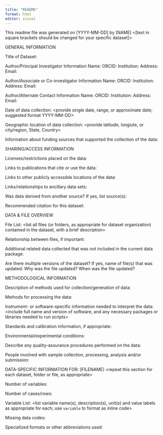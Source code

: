```yaml
---
title: "README"
format: html
editor: visual
---
```


This readme file was generated on \[YYYY-MM-DD\] by \[NAME\] <help text in angle brackets should be deleted before finalizing your document> \<\[text in square brackets should be changed for your specific dataset\]\>

GENERAL INFORMATION

Title of Dataset:

<provide at least two contacts> Author/Principal Investigator Information Name: ORCID: Institution: Address: Email:

Author/Associate or Co-investigator Information Name: ORCID: Institution: Address: Email:

Author/Alternate Contact Information Name: ORCID: Institution: Address: Email:

Date of data collection: \<provide single date, range, or approximate date; suggested format YYYY-MM-DD\>

Geographic location of data collection: \<provide latitude, longiute, or city/region, State, Country\>

Information about funding sources that supported the collection of the data:

SHARING/ACCESS INFORMATION

Licenses/restrictions placed on the data:

Links to publications that cite or use the data:

Links to other publicly accessible locations of the data:

Links/relationships to ancillary data sets:

Was data derived from another source? If yes, list source(s):

Recommended citation for this dataset:

DATA & FILE OVERVIEW

File List: \<list all files (or folders, as appropriate for dataset organization) contained in the dataset, with a brief description\>

Relationship between files, if important:

Additional related data collected that was not included in the current data package:

Are there multiple versions of the dataset? If yes, name of file(s) that was updated: Why was the file updated? When was the file updated?

METHODOLOGICAL INFORMATION

Description of methods used for collection/generation of data: <include links or references to publications or other documentation containing experimental design or protocols used in data collection>

Methods for processing the data: <describe how the submitted data were generated from the raw or collected data>

Instrument- or software-specific information needed to interpret the data: \<include full name and version of software, and any necessary packages or libraries needed to run scripts\>

Standards and calibration information, if appropriate:

Environmental/experimental conditions:

Describe any quality-assurance procedures performed on the data:

People involved with sample collection, processing, analysis and/or submission:

DATA-SPECIFIC INFORMATION FOR: \[FILENAME\] \<repeat this section for each dataset, folder or file, as appropriate\>

Number of variables:

Number of cases/rows:

Variable List: \<list variable name(s), description(s), unit(s) and value labels as appropriate for each; use `variable` to format as inline code\>

Missing data codes: <list code/symbol and definition>

Specialized formats or other abbreviations used:
